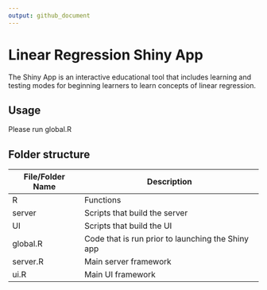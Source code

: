```yaml
---
output: github_document
---
```


<!-- README.md is generated from README.Rmd. Please edit that file -->

# Linear Regression Shiny App

<!-- badges: start -->
<!-- badges: end -->

The Shiny App is an interactive educational tool that includes learning and testing modes for beginning learners to learn concepts of linear regression.  

## Usage

Please run global.R

## Folder structure

File/Folder Name  | Description
------------- | -------------
R  | Functions
server  | Scripts that build the server
UI | Scripts that build the UI
global.R | Code that is run prior to launching the Shiny app
server.R  | Main server framework
ui.R  | Main UI framework
